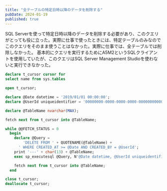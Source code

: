 ```yaml
---
title: "全テーブルの特定日時以降のデータを削除する"
pubDate: 2024-01-19
published: true
---
```


SQL Serverを使って特定日時以降のデータを削除する必要があり、このクエリがとっても役に立った。実際に仕事で使ったときには、特定テーブルのみなのでこのクエリをそのまま使うことはなかった。実際に仕事では、全テーブルでは削除しなかった。
基本的にクエリを実行するためにA5M2というSQLクライアントを使用していたが、このクエリはSQL Server Management Studioを使わないと実行できなかった。

```sql
declare t_cursor cursor for
select name from sys.tables

open t_cursor;

declare @Date datetime = '2019/01/01 00:00:00';
declare @UserId uniqueidentifier = '00000000-0000-0000-0000-000000000000';

declare @TableName nvarchar(MAX);

fetch next from t_cursor into @TableName;

while @@FETCH_STATUS = 0
  begin
    declare @Query =
    	'DELETE FROM ' + QUOTENAME(@TableName) +
      ' WHERE CREATED_AT >= @Date AND CREATED_BY = @UserId';
    print '---' + char(13) + @TableName;
    exec sp_executesql @Query, N'@Date datetime, @UserId uniqueidentifier', @Date, @UserId;

    fetch next from t_cursor into @TableName;
  end

close t_cursor;
deallocate t_cursor;

```
